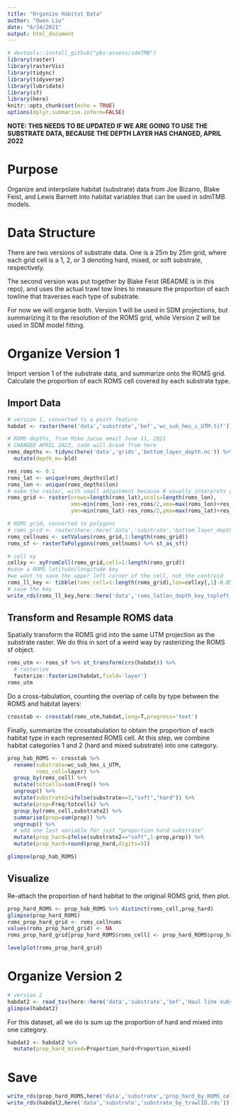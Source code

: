 ```yaml
---
title: "Organize Habitat Data"
author: "Owen Liu"
date: "6/24/2021"
output: html_document
---
```


```r
# devtools::install_github("pbs-assess/sdmTMB")
library(raster)
library(rasterVis)
library(tidync)
library(tidyverse)
library(lubridate)
library(sf)
library(here)
knitr::opts_chunk$set(echo = TRUE)
options(dplyr.summarise.inform=FALSE)
```


**NOTE: THIS NEEDS TO BE UPDATED IF WE ARE GOING TO USE THE SUBSTRATE DATA, BECAUSE THE DEPTH LAYER HAS CHANGED, APRIL 2022**

# Purpose

Organize and interpolate habitat (substrate) data from Joe Bizarro, Blake Feist, and Lewis Barnett into habitat variables that can be used in sdmTMB models.

# Data Structure

There are two versions of substrate data. One is a 25m by 25m grid, where each grid cell is a 1, 2, or 3 denoting hard, mixed, or soft substrate, respectively.

The second version was put together by Blake Feist (README is in this repo), and uses the actual trawl tow lines to measure the proportion of each towline that traverses each type of substrate.

For now we will organie both. Version 1 will be used in SDM projections, but summarizing it to the resolution of the ROMS grid, while Version 2 will be used in SDM model fitting.

# Organize Version 1

Import version 1 of the substrate data, and summarize onto the ROMS grid. Calculate the proportion of each ROMS cell covered by each substrate type.

## Import Data

```r
# version 1, converted to a point feature
habdat <- raster(here('data','substrate','bef','wc_sub_hms_i_UTM.tif'))

# ROMS depths, from Mike Jacox email June 11, 2021
# CHANGED APRIL 2022, code will break from here
roms_depths <- tidync(here('data','grids','bottom_layer_depth.nc')) %>% hyper_tibble() %>% 
  mutate(depth_m=-bld)

res_roms <- 0.1
roms_lat <- unique(roms_depths$lat)
roms_lon <- unique(roms_depths$lon)
# make the raster, with small adjustment because R usually interprets grid corners, not grid centers
roms_grid <- raster(nrows=length(roms_lat),ncols=length(roms_lon),
                    xmn=min(roms_lon)-res_roms/2,xmx=max(roms_lon)+res_roms/2,
                    ymn=min(roms_lat)-res_roms/2,ymx=max(roms_lat)+res_roms/2,crs=4326,vals=roms_depths$depth_m)

# ROMS grid, converted to polygons
# roms_grid <- raster(here::here('data','substrate','bottom_layer_depth.grd'))
roms_cellnums <- setValues(roms_grid,1:length(roms_grid))
roms_sf <- rasterToPolygons(roms_cellnums) %>% st_as_sf()
```

```r
# cell xy
cellxy <- xyFromCell(roms_grid,cell=1:length(roms_grid))
#save a ROMS latitude/longitude key
#we want to save the upper left corner of the cell, not the centroid
roms_ll_key <- tibble(roms_cell=1:length(roms_grid),lon=cellxy[,1]-0.05,lat=cellxy[,2]+0.05,depth_m=getValues(roms_grid)*-1)
# save the key
write_rds(roms_ll_key,here::here('data','roms_latlon_depth_key_topleft_start.rds'))
```


## Transform and Resample ROMS data

Spatially transform the ROMS grid into the same UTM projection as the substrate raster. We do this in sort of a weird way by rasterizing the ROMS sf object.

```r
roms_utm <- roms_sf %>% st_transform(crs(habdat)) %>% 
  # rasterize
  fasterize::fasterize(habdat,field='layer')
roms_utm
```

Do a cross-tabulation, counting the overlap of cells by type between the ROMS and habitat layers:

```r
crosstab <- crosstab(roms_utm,habdat,long=T,progress='text')
```

Finally, summarize the crosstabulation to obtain the proportion of each habitat type in each represented ROMS cell. At this step, we combine habitat categories 1 and 2 (hard and mixed substrate) into one category.

```r
prop_hab_ROMS <- crosstab %>% 
  rename(substrate=wc_sub_hms_i_UTM,
         roms_cell=layer) %>% 
  group_by(roms_cell) %>% 
  mutate(totcells=sum(Freq)) %>% 
  ungroup() %>%
  mutate(substrate2=ifelse(substrate==3,"soft","hard")) %>%
  mutate(prop=Freq/totcells) %>% 
  group_by(roms_cell,substrate2) %>% 
  summarise(prop=sum(prop)) %>% 
  ungroup() %>% 
  # add one last variable for just "proportion hard substrate"
  mutate(prop_hard=ifelse(substrate2=="soft",1-prop,prop)) %>% 
  mutate(prop_hard=round(prop_hard,digits=5))

glimpse(prop_hab_ROMS)
```

## Visualize

Re-attach the proportion of hard habitat to the original ROMS grid, then plot.

```r
prop_hard_ROMS <- prop_hab_ROMS %>% distinct(roms_cell,prop_hard)
glimpse(prop_hard_ROMS)
roms_prop_hard_grid <- roms_cellnums
values(roms_prop_hard_grid) <- NA
roms_prop_hard_grid[prop_hard_ROMS$roms_cell] <- prop_hard_ROMS$prop_hard

levelplot(roms_prop_hard_grid)
```

# Organize Version 2

```r
# version 2
habdat2 <- read_tsv(here::here('data','substrate','bef','Haul line substrate classification based on Bizzarro & Yoklavich.txt'))
glimpse(habdat2)
```

For this dataset, all we do is sum up the proportion of hard and mixed into one category.

```r
habdat2 <- habdat2 %>% 
  mutate(prop_hard_mixed=Proportion_hard+Proportion_mixed)
```

# Save

```r
write_rds(prop_hard_ROMS,here('data','substrate','prop_hard_by_ROMS_cell.rds'))
write_rds(habdat2,here('data','substrate','substrate_by_trawlID.rds'))
```

